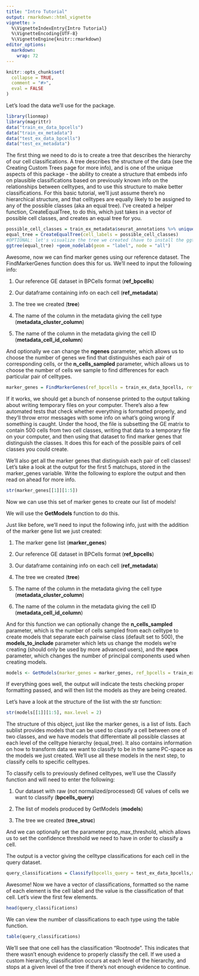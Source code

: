 ```yaml
---
title: "Intro Tutorial"
output: rmarkdown::html_vignette
vignette: >
  %\VignetteIndexEntry{Intro Tutorial}
  %\VignetteEncoding{UTF-8}
  %\VignetteEngine{knitr::rmarkdown}
editor_options: 
  markdown: 
    wrap: 72
---
```


```r
knitr::opts_chunk$set(
  collapse = TRUE,
  comment = "#>",
  eval = FALSE
)
```

Let's load the data we'll use for the package.

```r
library(lionmap)
library(magrittr)
data("train_ex_data_bpcells")
data("train_ex_metadata")
data("test_ex_data_bpcells")
data("test_ex_metadata")
```

The first thing we need to do is to create a tree that describes the
hierarchy of our cell classifications. A tree describes the structure of
the data (see the Creating Custom Trees page for more info), and is one
of the unique aspects of this package - the ability to create a
structure that embeds info on plausible classifications based on
previously known info on the relationships between celltypes, and to use
this structure to make better classifications. For this basic tutorial,
we'll just assume there's no hierarchical structure, and that celltypes
are equally likely to be assigned to any of the possible classes (aka an
equal tree). I've created a helper function, CreateEqualTree, to do
this, which just takes in a vector of possible cell classes, and creates
an equal tree for you.

```r
possible_cell_classes = train_ex_metadata$seurat_annotations %>% unique()
equal_tree = CreateEqualTree(cell_labels = possible_cell_classes)
#OPTIONAL: let's visualize the tree we created (have to install the ggtree package on bioconductor to do this)
ggtree(equal_tree) +geom_nodelab(geom = "label", node = "all") 
```

Awesome, now we can find marker genes using our reference dataset. The
FindMarkerGenes function does this for us. We'll need to input the
following info:

1.  Our reference GE dataset in BPCells format (**ref_bpcells**)

2.  Our dataframe containing info on each cell (**ref_metadata**)

3.  The tree we created (**tree**)

4.  The name of the column in the metadata giving the cell type
    (**metadata_cluster_column**)

5.  The name of the column in the metadata giving the cell ID
    (**metadata_cell_id_column**)

And optionally we can change the **ngenes** parameter, which allows us
to choose the number of genes we find that distinguishes each pair of
corresponding cells, or the **n_cells_sampled** parameter, which allows
us to choose the number of cells we sample to find differences for each
particular pair of celltypes.

```r
marker_genes = FindMarkerGenes(ref_bpcells = train_ex_data_bpcells, ref_metadata = train_ex_metadata, tree = equal_tree, metadata_cluster_column = "seurat_annotations", metadata_cell_id_column = "cell_label")
```

If it works, we should get a bunch of nonsense printed to the output
talking about writing temporary files on your computer. There's also a
few automated tests that check whether everything is formatted properly,
and they'll throw error messages with some info on what's going wrong if
something is caught. Under the hood, the file is subsetting the GE
matrix to contain 500 cells from two cell classes, writing that data to
a temporary file on your computer, and then using that dataset to find
marker genes that distinguish the classes. It does this for each of the
possible pairs of cell classes you could create.

We'll also get all the marker genes that distinguish each pair of cell
classes! Let's take a look at the output for the first 5 matchups,
stored in the marker_genes variable. Write the following to explore the
output and then read on ahead for more info.

```r
str(marker_genes[[1]][1:5])
```

Now we can use this set of marker genes to create our list of models!

We will use the **GetModels** function to do this.

Just like before, we'll need to input the following info, just with the
addition of the marker gene list we just created:

1.  The marker gene list (**marker_genes**)

2.  Our reference GE dataset in BPCells format (**ref_bpcells**)

3.  Our dataframe containing info on each cell (**ref_metadata**)

4.  The tree we created (**tree**)

5.  The name of the column in the metadata giving the cell type
    (**metadata_cluster_column**)

6.  The name of the column in the metadata giving the cell ID
    (**metadata_cell_id_column**)

And for this function we can optionally change the **n_cells_sampled**
parameter, which is the number of cells sampled from each celltype to
create models that separate each pairwise class (default set to 500),
the **models_to_include** parameter which lets us change the models
we're creating (should only be used by more advanced users), and the
**npcs** parameter, which changes the number of principal components
used when creating models.

```r
models <- GetModels(marker_genes = marker_genes, ref_bpcells = train_ex_data_bpcells, ref_metadata = train_ex_metadata, tree = equal_tree, metadata_cluster_column = "seurat_annotations", metadata_cell_id_column = "cell_label")

```

If everything goes well, the output will indicate the tests checking
proper formatting passed, and will then list the models as they are
being created.

Let's have a look at the structure of the list with the str function:

```r
str(models[[1]][1:5], max.level = 2)
```

The structure of this object, just like the marker genes, is a list of
lists. Each sublist provides models that can be used to classify a cell
between one of two classes, and we have models that differentiate all
possible classes at each level of the celltype hierarchy (equal_tree).
It also contains information on how to transform data we want to
classify to be in the same PC-space as the models we just created. We'll
use all these models in the next step, to classify cells to specific
celltypes.

To classify cells to previously defined celltypes, we'll use the
Classify function and will need to enter the following:

1.  Our dataset with raw (not normalized/processed) GE values of cells
    we want to classify (**bpcells_query**)

2.  The list of models produced by GetModels (**models**)

3.  The tree we created (**tree_struc**)

And we can optionally set the parameter prop_max_threshold, which allows
us to set the confidence threshold we need to have in order to classify
a cell.

The output is a vector giving the celltype classifications for each cell
in the query dataset.

```r
query_classifications = Classify(bpcells_query = test_ex_data_bpcells,models = models,tree_struc = equal_tree)

```

Awesome! Now we have a vector of classifications, formatted so the name
of each element is the cell label and the value is the classification of
that cell. Let's view the first few elements.

```r
head(query_classifications)
```

We can view the number of classifications to each type using the table
function.

```r
table(query_classifications)

```

We'll see that one cell has the classification "Rootnode". This
indicates that there wasn't enough evidence to properly classify the
cell. If we used a custom hierarchy, classification occurs at each level
of the hierarchy, and stops at a given level of the tree if there's not
enough evidence to continue.
